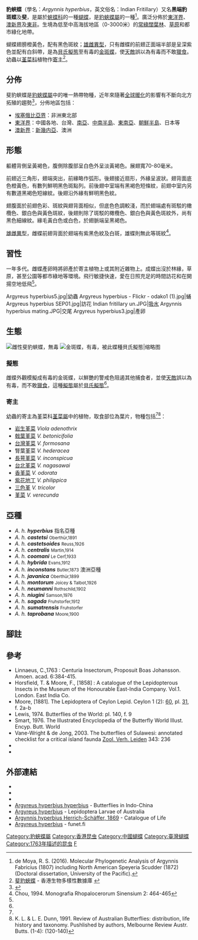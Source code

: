 {{NoteTA
|G1=Butterfly
}}
{{noteTA|G1=Butterfly}}
{{Speciesbox
| name = 斐豹蛺蝶
| image = Argyreus hyperbius male 2011-10-10.jpg
| image_width = 300px
| image_caption = 雄蝶
| image2 = Argyreus hyperbius female and Zinnia elegans.jpg
| image2_width = 300px
| image2_caption = 雌蝶
| status = NE
| status_system = iucn3.1
| status_ref = 
| genus = Argynnis
| species = hyperbius
| authority = (Linnaeus, 1763)
| range_map = 
| range_map_width = 
| range_map_caption = 
| subdivision_ranks = 亞種
| subdivision = 
共有13個亞種，詳閱正文。
| synonyms = 
* ''Papilio niphe'' <small>Linnaeus, 1767</small>
* ''Papilio (Nymphalis) argyrius''<br><small>Linnaeus, 1768</small>
* ''Papilio tigris'' <small>Jung, 1792</small>
* ''Argyreus hyperbius'' <small>Linnaeus, 1763</small>
* ''Argynnis aruna'' <small>Moore, [1858]</small>
* ''Acidalia niphe'' <small>Moore, [1881]</small>
* ''Argynnis tephania'' <small>(Godart, 1819)</small>
* ''Argynnis hybrida'' <small>(Evans, 1912)</small>
* ''Argynnis montorum''<br><small>(Joicey & Talbot, 1926)</small>
* ''Argynnis (Dryas) castetsoides''<br><small>(Reuss, 1926)</small>
* ''Argynnis coomani'' <small>(Le Cerf, 1933)</small>
}}

'''{{zy|斐|fěi|ㄈㄟˉ|fei2(匪)}}豹蛺蝶'''（學名：''Argynnis hyperbius''，英文俗名：Indian Fritillary）又名'''黑端豹斑蝶'''及'''斐{{zy|胥|xū|ㄒㄩˉ|seoi1(需)}}'''，是屬於[[蛺蝶科|蛺蝶科]]的一種[[蝴蝶|蝴蝶]]，是[[豹蛺蝶屬|豹蛺蝶屬]]的一種<ref>de Moya, R. S. (2016). Molecular Phylogenetic Analysis of Argynnis Fabricius (1807) including North American Speyeria Scudder (1872) (Doctoral dissertation, University of the Pacific).</ref>。廣泛分佈於[[東洋界|東洋界]]、[[澳新界|澳新界]]及[[東非|東非]]。生境為低至中高海拔地區（0-3000米）的[[照葉林|常綠闊葉林]]、[[草原|草原]]和都市綠化地帶。

蝴蝶翅膀橙黃色，配有黑色斑紋；[[雄雌異型|雄雌異型]]，只有雌蝶的前翅正面端半部是呈深紫色並配有白斜帶，是為[[貝氏擬態|貝氏擬態]]至有毒的[[金斑蝶|金斑蝶]]，使[[天敵|天敵]]誤以為有毒而不敢[[獵食|獵食]]。幼蟲以[[堇菜科|堇菜科]]植物作[[寄主|寄主]]<ref name=afcd>[https://www.afcd.gov.hk/tc_chi/conservation/hkbiodiversity/database/popup_record.asp?id=3648 斐豹蛺蝶] {{Wayback|url=https://www.afcd.gov.hk/tc_chi/conservation/hkbiodiversity/database/popup_record.asp?id=3648 |date=20190212011455 }} - 香港生物多樣性數據庫 {{zh-hk}}</ref>。

== 分佈 ==
斐豹蛺蝶是[[豹蛺蝶屬|豹蛺蝶屬]]中的唯一熱帶物種，近年來隨著[[全球暖化|全球暖化]]的影響有不斷向北方拓殖的趨勢<ref name=t2013>{{Cite book | author = 徐堉峰 | title = 《臺灣蝴蝶圖鑑．下【蛺蝶】》 | location = 台灣 | publisher = 晨星出版有限公司 | date = 2013年3月10日 | pages = 67-69 | ISBN = 9789861776682 | language= zh-hant }}</ref>，分佈地區包括：
* [[埃塞俄比亞界|埃塞俄比亞界]]：非洲東北部
* [[東洋界|東洋界]]：中國各地、台灣、[[南亞|南亞]]、[[中南半島|中南半島]]、[[東南亞|東南亞]]、[[朝鮮半島|朝鮮半島]]、日本等
* [[澳新界|澳新界]]：[[新幾内亞|新幾内亞]]、澳洲

== 形態 ==
軀體背側呈黃褐色，腹側除腹部呈白色外呈淡黃褐色。展翅寬70-80毫米。

前翅近三角形，翅端突出，前緣略作弧形。後翅接近扇形，外緣呈波狀。翅背面底色橙黃色，有數列鮮明黑色斑點列。前後翅中室端有黑褐色短條紋，前翅中室内另有數道黑褐色短線紋。後翅沿外緣有鮮明黑色紋。

翅腹面於前翅色彩、斑紋與翅背面相似，但底色色調較淺，而於翅端處有斑駁的橄欖色、銀白色與黃色斑紋，後翅則除了斑駁的橄欖色、銀白色與黃色斑紋外，尚有黑色細線紋。緣毛黃白色或白色，於翅脈端呈黑褐色。

[[雄雌異型|雄雌異型]]，雌蝶前翅背面於翅端有紫黑色紋及白斑，雄蝶則無此等斑紋<ref>Chou, 1994. Monografia Rhopalocerorum Sinensium 2: 464-465</ref>。

== 習性 ==
一年多代。雌蝶產卵時將卵產於寄主植物上或其附近雜物上。成蝶出沒於林緣，草原，甚至公園等都市綠地等環境。飛行敏捷快速，愛在日照充足的時間訪花和在開揚空地低飛<ref name=afcd/>。
<gallery mode="packed">
Argyreus hyperbius5.jpg|幼蟲
Argyreus hyperbius - Flickr - odako1 (1).jpg|蛹
Argyreus hyperbius SEP01.jpg|訪花
Indian fritillary un.JPG|[[吸水|吸水]]
Argynnis hyperbius mating.JPG|交尾
Argyreus hyperbius3.jpg|產卵
</gallery>

== 生態 ==
[[File:Argyreus_hyperbius_female_ventral_view_20140712.jpg|雌性斐豹蛺蝶，無毒]]
[[File:Danaus_chrysippus_Female_by_kadavoor.jpg|金斑蝶，有毒，被此蝶種[[貝氏擬態]]|缩略图]]
=== 擬態 ===
雌蝶外觀模擬成有毒的金斑蝶，以鮮艷的警戒色阻遏其他捕食者，並使[[天敵|天敵]]誤以為有毒，而不敢[[獵食|獵食]]，這種[[擬態|擬態]]屬於[[貝氏擬態|貝氏擬態]]<ref name=afcd/>。

=== 寄主 ===
幼蟲的寄主為堇菜科[[堇菜屬|堇菜屬]]中的植物，取食部位為葉片，物種包括<ref name=t2013/><ref>K. L. & L. E. Dunn, 1991. Review of Australian Butterflies: distribution, life history and taxonomy. Pushlished by authors, Melbourne Review Austr. Butts. (1-4): (120-140)</ref>：
{{Div col}}
* [[岩生堇菜|岩生堇菜]] ''Viola adenothrix''
* [[戟葉堇菜|戟葉堇菜]] ''V. betonicifolia''
* [[台灣堇菜|台灣堇菜]] ''V. formosana''
* 腎葉堇菜 ''V. hederacea''
* [[長萼堇菜|長萼堇菜]] ''V. inconspicua''
* [[台北堇菜|台北堇菜]] ''V. nagasawai''
* [[香堇菜|香堇菜]] ''V. odorata''
* [[紫花地丁|紫花地丁]] ''V. philippica''
* [[三色堇|三色堇]] ''V. tricolor''
* [[堇菜|堇菜]] ''V. verecunda''
{{Div col end}}

== 亞種 ==
{{Div col}}
* ''A. h. '''hyperbius''''' 指名亞種
* ''A. h. '''castetsi''''' <small>Oberthür,1891</small>
* ''A. h. '''castetsoides''''' <small>Reuss,1926</small>
* ''A. h. '''centralis''''' <small>Martin,1914</small>
* ''A. h. '''coomani''''' <small>Le Cerf,1933</small>
* ''A. h. '''hybrida''''' <small>Evans,1912</small>
* ''A. h. '''inconstans''''' <small>Butler,1873</small> 澳洲亞種
* ''A. h. '''javanica''''' <small>Oberthür,1899</small>
* ''A. h. '''montorum''''' <small>Joicey & Talbot,1926</small>
* ''A. h. '''neumanni''''' <small>Rothschild,1902</small>
* ''A. h. '''niugini''''' <small>Samson,1976</small>
* ''A. h. '''sagada''''' <small>Fruhstorfer,1912</small>
* ''A. h. '''sumatrensis''''' <small>Fruhstorfer</small>
* ''A. h. '''taprobana''''' <small>Moore,1900</small>
{{Div col end}}

== 腳註 ==
{{reflist|2}}

== 參考 ==
* Linnaeus, C.,1763 : Centuria Insectorum, Proposuit Boas Johansson. Amoen. acad. 6:384-415.
* Horsfield, T. & Moore, F., [1858] : A catalogue of the Lepidopterous Insects in the Museum of the Honourable East-India Company. Vol.1. London. East India Co.
* Moore, [1881]. The Lepidoptera of Ceylon Lepid. Ceylon 1 (2): [https://archive.org/stream/lepidopteraofcey01moor#page/60/mode/1up 60], pl. [https://archive.org/stream/lepidopteraofcey01moor#page/n264/mode/1up 31], f. 2a-b
* Lewis, 1974. Butterflies of the World: pl. 140, f. 9
* Smart, 1976. The Illustrated Encyclopedia of the Butterfly World Illust. Encyp. Butt. World
* Vane-Wright & de Jong, 2003. The butterflies of Sulawesi: annotated checklist for a critical island faunda [http://www.repository.naturalis.nl/record/220217 Zool. Verh. Leiden] {{Wayback|url=http://www.repository.naturalis.nl/record/220217 |date=20190720140242 }} 343: 236
* {{Cite book | author = 羅益奎 許永亮 | title = 郊野情報蝴蝶篇 | location = 香港 | publisher = 漁農自然護理署 | page = | date = 2004年 | ISBN = 9621428432 }}
* {{Cite book | author = 呂至堅、陳建仁 | title = 蝴蝶生活史圖鑑 | location = 台灣 | publisher = 晨星出版有限公司 | date = 2014年3月23日 | pages = 422  | ISBN = 9789861777849 | language= zh-hant }}

== 外部連結 ==
* {{Commonscat-inline|Argynnis hyperbius|斐豹蛺蝶}}
* {{Wikispecies-inline|Argynnis hyperbius|斐豹蛺蝶}}
* {{TaiBNET | zh = 斐豹蛺蝶 | binomial = Argynnis hyperbius | id = 347073}}
* [http://yutaka.it-n.jp/hel/710030001.html Argyreus hyperbius hyperbius] {{Wayback|url=http://yutaka.it-n.jp/hel/710030001.html |date=20190721131110 }} - Butterflies in Indo-China {{en}}
* [http://lepidoptera.butterflyhouse.com.au/nymp/hyperbius.html Argyreus hyperbius] {{Wayback|url=http://lepidoptera.butterflyhouse.com.au/nymp/hyperbius.html |date=20200129125446 }} - Lepidoptera Larvae of Australia {{en}}
* [http://www.catalogueoflife.org/col/details/species/id/a2549a1dd7cd213fe97c7e3151e2fe76 Argynnis hyperbius Herrich-Schäffer, 1869] {{Wayback|url=http://www.catalogueoflife.org/col/details/species/id/a2549a1dd7cd213fe97c7e3151e2fe76 |date=20190212011922 }} - Catalogue of Life {{en}} 
* [https://web.archive.org/web/20171005151834/http://ftp.funet.fi/pub/sci/bio/life/insecta/lepidoptera/ditrysia/papilionoidea/nymphalidae/heliconiinae/argyreus/#hyperbius Argyreus hyperbius] - funet.fi
{{taxonbar|from= Q55246476}}

[[Category:豹蛺蝶屬|Category:豹蛺蝶屬]]
[[Category:香港昆虫|Category:香港昆虫]]
[[Category:中國蝴蝶|Category:中國蝴蝶]]
[[Category:臺灣蝴蝶|Category:臺灣蝴蝶]]
[[Category:1763年描述的昆虫|Category:1763年描述的昆虫]]
[[Category:卡尔·林奈命名的生物分类|F]]